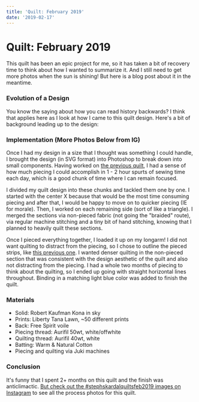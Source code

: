 ```yaml
---
title: 'Quilt: February 2019'
date: '2019-02-17'
---
```



# Quilt: February 2019

<BlogImage src="HB9A4451-1024x682.jpg" width={1024} height={682} />

This quilt has been an epic project for me, so it has taken a bit of recovery time to think about how I wanted to summarize it. And I still need to get more photos when the sun is shining! But here is a blog post about it in the meantime.

### Evolution of a Design

You know the saying about how you can read history backwards? I think that applies here as I look at how I came to this quilt design. Here's a bit of background leading up to the design:

<EpiquiltTimeline />

### Implementation (More Photos Below from IG)

Once I had my design in a size that I thought was something I could handle, I brought the design (in SVG format) into Photoshop to break down into small components. Having worked on [the previous quilt](http://www.stephskardalquilts.com/quilt-october-2018/), I had a sense of how much piecing I could accomplish in 1 - 2 hour spurts of sewing time each day, which is a good chunk of time where I can remain focused.

I divided my quilt design into these chunks and tackled them one by one. I started with the center X because that would be the most time consuming piecing and after that, I would be happy to move on to quicker piecing (IE for morale). Then, I worked on each remaining side (sort of like a triangle). I merged the sections via non-pieced fabric (not going the "braided" route), via regular machine stitching and a tiny bit of hand stitching, knowing that I planned to heavily quilt these sections.

Once I pieced everything together, I loaded it up on my longarm! I did not want quilting to distract from the piecing, so I chose to outline the pieced strips, like [this previous one](http://www.stephskardalquilts.com/quilt-october-2018/). I wanted denser quilting in the non-pieced section that was consistent with the design aesthetic of the quilt and also not distracting from the piecing. I had a whole two months of piecing to think about the quilting, so I ended up going with straight horizontal lines throughout. Binding in a matching light blue color was added to finish the quilt.

### Materials

- Solid: Robert Kaufman Kona in sky
- Prints: Liberty Tana Lawn, ~50 different prints
- Back: Free Spirit voile
- Piecing thread: Aurifil 50wt, white/offwhite
- Quilting thread: Aurifil 40wt, white
- Batting: Warm & Natural Cotton
- Piecing and quilting via Juki machines

### Conclusion

It's funny that I spent 2+ months on this quilt and the finish was anticlimactic. [But check out the #stephskardalquiltsfeb2019 images on Instagram](https://www.instagram.com/explore/tags/stephskardalquiltsfeb2019/) to see all the process photos for this quilt.
